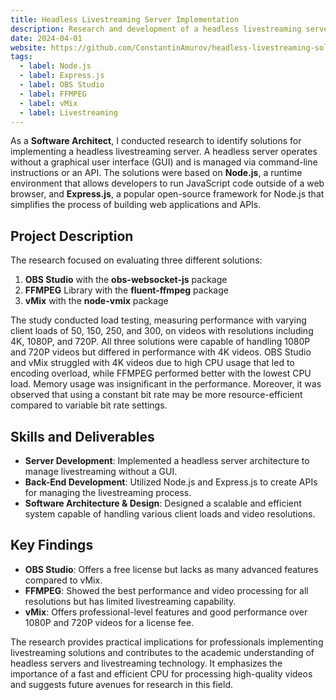 ```yaml
---
title: Headless Livestreaming Server Implementation
description: Research and development of a headless livestreaming server using Node.js and Express.js, evaluating solutions like OBS Studio, FFMPEG, and vMix for optimal performance.
date: 2024-04-01
website: https://github.com/ConstantinAmurov/headless-livestreaming-solutions
tags:
  - label: Node.js
  - label: Express.js
  - label: OBS Studio
  - label: FFMPEG
  - label: vMix
  - label: Livestreaming
---
```


As a **Software Architect**, I conducted research to identify solutions for implementing a headless livestreaming server. A headless server operates without a graphical user interface (GUI) and is managed via command-line instructions or an API. The solutions were based on **Node.js**, a runtime environment that allows developers to run JavaScript code outside of a web browser, and **Express.js**, a popular open-source framework for Node.js that simplifies the process of building web applications and APIs.

## Project Description

The research focused on evaluating three different solutions:

1. **OBS Studio** with the **obs-websocket-js** package
2. **FFMPEG** Library with the **fluent-ffmpeg** package
3. **vMix** with the **node-vmix** package

The study conducted load testing, measuring performance with varying client loads of 50, 150, 250, and 300, on videos with resolutions including 4K, 1080P, and 720P. All three solutions were capable of handling 1080P and 720P videos but differed in performance with 4K videos. OBS Studio and vMix struggled with 4K videos due to high CPU usage that led to encoding overload, while FFMPEG performed better with the lowest CPU load. Memory usage was insignificant in the performance. Moreover, it was observed that using a constant bit rate may be more resource-efficient compared to variable bit rate settings.

## Skills and Deliverables

- **Server Development**: Implemented a headless server architecture to manage livestreaming without a GUI.
- **Back-End Development**: Utilized Node.js and Express.js to create APIs for managing the livestreaming process.
- **Software Architecture & Design**: Designed a scalable and efficient system capable of handling various client loads and video resolutions.

## Key Findings

- **OBS Studio**: Offers a free license but lacks as many advanced features compared to vMix.
- **FFMPEG**: Showed the best performance and video processing for all resolutions but has limited livestreaming capability.
- **vMix**: Offers professional-level features and good performance over 1080P and 720P videos for a license fee.

The research provides practical implications for professionals implementing livestreaming solutions and contributes to the academic understanding of headless servers and livestreaming technology. It emphasizes the importance of a fast and efficient CPU for processing high-quality videos and suggests future avenues for research in this field.
